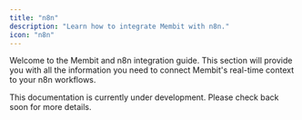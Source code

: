 ```yaml
---
title: "n8n"
description: "Learn how to integrate Membit with n8n."
icon: "n8n"
---
```


Welcome to the Membit and n8n integration guide. This section will provide you with all the information you need to connect Membit's real-time context to your n8n workflows.

<Info>
  This documentation is currently under development. Please check back soon for
  more details.
</Info>
